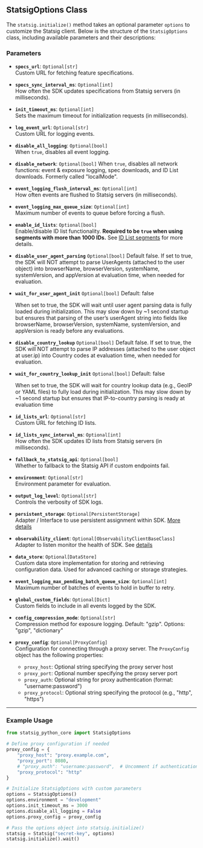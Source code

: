 ## StatsigOptions Class

The `statsig.initialize()` method takes an optional parameter `options` to customize the Statsig client. Below is the structure of the `StatsigOptions` class, including available parameters and their descriptions:

### Parameters

- **`specs_url`**: `Optional[str]`  
  Custom URL for fetching feature specifications.

- **`specs_sync_interval_ms`**: `Optional[int]`  
  How often the SDK updates specifications from Statsig servers (in milliseconds).

- **`init_timeout_ms`**: `Optional[int]`  
  Sets the maximum timeout for initialization requests (in milliseconds).

- **`log_event_url`**: `Optional[str]`  
  Custom URL for logging events.

- **`disable_all_logging`**: `Optional[bool]`  
  When `true`, disables all event logging.

- **`disable_network`**: `Optional[bool]`
  When `true`, disables all network functions: event & exposure logging, spec downloads, and ID List downloads. Formerly called "localMode".

- **`event_logging_flush_interval_ms`**: `Optional[int]`  
  How often events are flushed to Statsig servers (in milliseconds).

- **`event_logging_max_queue_size`**: `Optional[int]`  
  Maximum number of events to queue before forcing a flush.

- **`enable_id_lists`**: `Optional[bool]`  
  Enable/disable ID list functionality. **Required to be `true` when using segments with more than 1000 IDs.** See [ID List segments](/segments/add-id-list) for more details.

- **`disable_user_agent_parsing`** `Optional[bool]`
  Default false. If set to true, the SDK will NOT attempt to parse UserAgents (attached to the user object) into browserName, browserVersion, systemName, systemVersion, and appVersion at evaluation time, when needed for evaluation.

- **`wait_for_user_agent_init`** `Optional[bool]`
  Default: false

  When set to true, the SDK will wait until user agent parsing data is fully loaded during initialization. This may slow down by ~1 second startup but ensures that parsing of the user’s userAgent string into fields like browserName, browserVersion, systemName, systemVersion, and appVersion is ready before any evaluations.

- **`disable_country_lookup`**  `Optional[bool]`
  Default false. If set to true, the SDK will NOT attempt to parse IP addresses (attached to the user object at user.ip) into Country codes at evaluation time, when needed for evaluation.

- **`wait_for_country_lookup_init`**  `Optional[bool]`
  Default: false

  When set to true, the SDK will wait for country lookup data (e.g., GeoIP or YAML files) to fully load during initialization. This may slow down by ~1 second startup but ensures that IP-to-country parsing is ready at evaluation time

- **`id_lists_url`**: `Optional[str]`  
  Custom URL for fetching ID lists.

- **`id_lists_sync_interval_ms`**: `Optional[int]`  
  How often the SDK updates ID lists from Statsig servers (in milliseconds).

- **`fallback_to_statsig_api`**: `Optional[bool]`  
  Whether to fallback to the Statsig API if custom endpoints fail.

- **`environment`**: `Optional[str]`  
  Environment parameter for evaluation.

- **`output_log_level`**: `Optional[str]`  
  Controls the verbosity of SDK logs.

- **`persistent_storage`**: `Optional[PersistentStorage]`  
  Adapter / Interface to use persistent assignment within SDK. [More details](https://docs.statsig.com/server/concepts/persistent_assignment/)

- **`observability_client`**: `Optional[ObservabilityClientBaseClass]`  
  Adapter to listen monitor the health of SDK. See [details](https://docs.statsig.com/sdk_monitoring/)

- **`data_store`**: `Optional[DataStore]`  
  Custom data store implementation for storing and retrieving configuration data. Used for advanced caching or storage strategies.

- **`event_logging_max_pending_batch_queue_size`**: `Optional[int]`  
  Maximum number of batches of events to hold in buffer to retry.

- **`global_custom_fields`**: `Optional[Dict]`  
  Custom fields to include in all events logged by the SDK.

- **`config_compression_mode`**: `Optional[str]`  
  Compression method for exposure logging. Default: "gzip". Options: "gzip", "dictionary"

- **`proxy_config`**: `Optional[ProxyConfig]`  
  Configuration for connecting through a proxy server. The `ProxyConfig` object has the following properties:
  - `proxy_host`: Optional string specifying the proxy server host
  - `proxy_port`: Optional number specifying the proxy server port
  - `proxy_auth`: Optional string for proxy authentication (format: "username:password")
  - `proxy_protocol`: Optional string specifying the protocol (e.g., "http", "https")


---

### Example Usage

```python
from statsig_python_core import StatsigOptions

# Define proxy configuration if needed
proxy_config = {
    "proxy_host": "proxy.example.com",
    "proxy_port": 8080,
    # "proxy_auth": "username:password",  # Uncomment if authentication is needed
    "proxy_protocol": "http"
}

# Initialize StatsigOptions with custom parameters
options = StatsigOptions()
options.environment = "development"
options.init_timeout_ms = 3000
options.disable_all_logging = False
options.proxy_config = proxy_config

# Pass the options object into statsig.initialize()
statsig = Statsig("secret-key", options)
statsig.initialize().wait()
```
